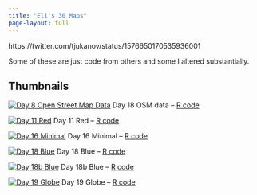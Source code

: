 ```yaml
---
title: "Eli's 30 Maps"
page-layout: full
---
```


https://twitter.com/tjukanov/status/1576650170535936001

Some of these are just code from others and some I altered substantially.

## Thumbnails

::: {layout-ncol=2}
[![Day 8 Open Street Map Data](content/day8_files/figure-html/unnamed-chunk-2-1.png)](content/day8.html)
Day 18 OSM data -- [R code](https://github.com/eeholmes/30Maps/blob/main/R/day8.R)

[![Day 11 Red](content/day11_files/figure-html/unnamed-chunk-4-1.png)](content/day11.html)
Day 11 Red -- [R code](https://github.com/eeholmes/30Maps/blob/main/R/day11.R)

[![Day 16 Minimal](content/day16_files/figure-html/unnamed-chunk-2-1.png)](content/day16.html)
Day 16 Minimal -- [R code](https://github.com/eeholmes/30Maps/blob/main/R/day16.R)

[![Day 18 Blue](content/day18_files/figure-html/unnamed-chunk-3-1.png)](content/day18.html)
Day 18 Blue -- [R code](https://github.com/eeholmes/30Maps/blob/main/R/day19.R)

[![Day 18b Blue](content/day18b_files/figure-html/unnamed-chunk-4-1.png)](content/day18b.html)
Day 18b Blue -- [R code](https://github.com/eeholmes/30Maps/blob/main/R/day18b.R)

[![Day 19 Globe](content/globe_elevation.png)](content/day19.html)
Day 19 Globe -- [R code](https://github.com/eeholmes/30Maps/blob/main/R/day19.R)

:::